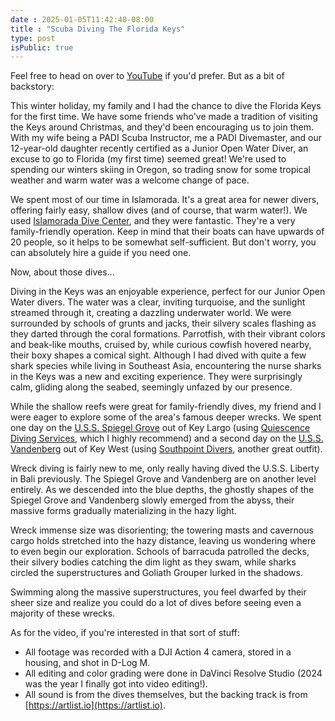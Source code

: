 ```yaml
--- 
date : 2025-01-05T11:42:40-08:00
title : "Scuba Diving The Florida Keys"
type: post
isPublic: true
---
```



<YouTube id='5W0FeY__CUY' />

Feel free to head on over to [YouTube](https://www.youtube.com/watch?v=5W0FeY__CUY) if you'd prefer. But as a bit of backstory:

This winter holiday, my family and I had the chance to dive the Florida Keys for the first time. We have some friends who've made a tradition of visiting the Keys around Christmas, and they'd been encouraging us to join them. With my wife being a PADI Scuba Instructor, me a PADI Divemaster, and our 12-year-old daughter recently certified as a Junior Open Water Diver, an excuse to go to Florida (my first time) seemed great! We're used to spending our winters skiing in Oregon, so trading snow for some tropical weather and warm water was a welcome change of pace.

We spent most of our time in Islamorada. It's a great area for newer divers, offering fairly easy, shallow dives (and of course, that warm water!). We used [Islamorada Dive Center](https://www.islamoradadivecenter.com/), and they were fantastic. They're a very family-friendly operation. Keep in mind that their boats can have upwards of 20 people, so it helps to be somewhat self-sufficient. But don't worry, you can absolutely hire a guide if you need one.

Now, about those dives...

Diving in the Keys was an enjoyable experience, perfect for our Junior Open Water divers. The water was a clear, inviting turquoise, and the sunlight streamed through it, creating a dazzling underwater world. We were surrounded by schools of grunts and jacks, their silvery scales flashing as they darted through the coral formations. Parrotfish, with their vibrant colors and beak-like mouths, cruised by, while curious cowfish hovered nearby, their boxy shapes a comical sight. Although I had dived with quite a few shark species while living in Southeast Asia, encountering the nurse sharks in the Keys was a new and exciting experience. They were surprisingly calm, gliding along the seabed, seemingly unfazed by our presence.

While the shallow reefs were great for family-friendly dives, my friend and I were eager to explore some of the area's famous deeper wrecks. We spent one day on the [U.S.S. Spiegel Grove](https://en.wikipedia.org/wiki/USS_Spiegel_Grove) out of Key Largo (using [Quiescence Diving Services](https://keylargodiving.com/), which I highly recommend) and a second day on the [U.S.S. Vandenberg](https://en.wikipedia.org/wiki/USNS_General_Hoyt_S._Vandenberg) out of Key West (using [Southpoint Divers](https://southpointdivers.com/), another great outfit).

Wreck diving is fairly new to me, only really having dived the U.S.S. Liberty in Bali previously. The Spiegel Grove and Vandenberg are on another level entirely. As we descended into the blue depths, the ghostly shapes of the Spiegel Grove and Vandenberg slowly emerged from the abyss, their massive forms gradually materializing in the hazy light.

Wreck immense size was disorienting; the towering masts and cavernous cargo holds stretched into the hazy distance, leaving us wondering where to even begin our exploration. Schools of barracuda patrolled the decks, their silvery bodies catching the dim light as they swam, while sharks circled the superstructures and Goliath Grouper lurked in the shadows.

Swimming along the massive superstructures, you feel dwarfed by their sheer size and realize you could do a lot of dives before seeing even a majority of these wrecks.

As for the video, if you're interested in that sort of stuff:

- All footage was recorded with a DJI Action 4 camera, stored in a housing, and shot in D-Log M.
- All editing and color grading were done in DaVinci Resolve Studio (2024 was the year I finally got into video editing!).
- All sound is from the dives themselves, but the backing track is from [https://artlist.io](https://artlist.io).
